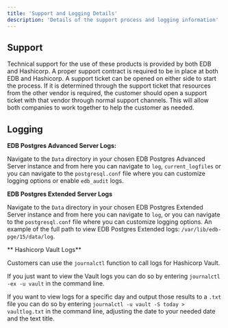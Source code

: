 ```yaml
---
title: 'Support and Logging Details'
description: 'Details of the support process and logging information'
---
```


## Support

Technical support for the use of these products is provided by both EDB and Hashicorp.  A proper support contract is required to be in place at both EDB and Hashicorp.  A support ticket can be opened on either side to start the process.  If it is determined through the support ticket that resources from the other vendor is required, the customer should open a support ticket with that vendor through normal support channels.  This will allow both companies to work together to help the customer as needed.

## Logging

**EDB Postgres Advanced Server Logs:**

Navigate to the `Data` directory in your chosen EDB Postgres Advanced Server instance and from here you can navigate to `log`, `current_logfiles` or you can navigate to the `postgresql.conf` file where you can customize logging options or enable `edb_audit` logs.

**EDB Postgres Extended Server Logs**

Navigate to the `Data` directory in your chosen EDB Postgres Extended Server instance and from here you can navigate to `log`, or you can navigate to the `postgresql.conf` file where you can customize logging options.  An example of the full path to view EDB Postgres Extended logs: `/var/lib/edb-pge/15/data/log`.

** Hashicorp Vault Logs**

Customers can use the `journalctl` function to call logs for Hashicorp Vault.  

If you just want to view the Vault logs you can do so by entering `journalctl -ex -u vault` in the command line.

If you want to view logs for a specific day and output those results to a `.txt` file you can do so by entering `journalctl -u vault -S today > vaultlog.txt` in the command line, adjusting the date to your needed date and the text title.